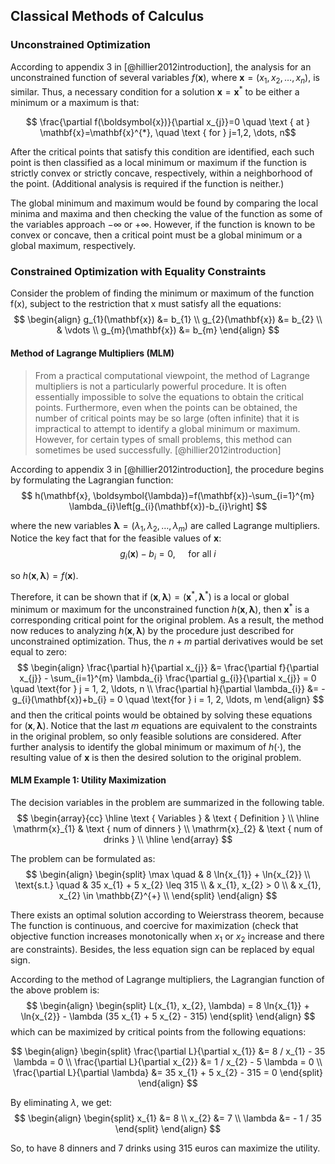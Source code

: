 
## Classical Methods of Calculus


### Unconstrained Optimization

According to appendix 3 in [@hillier2012introduction], the analysis for an unconstrained function of several variables $f(\mathbf{x}),$ where $\mathbf{x}=\left(x_{1}, x_{2}, \ldots, x_{n}\right),$ is similar. Thus, a necessary condition for a solution $\mathbf{x}=\mathbf{x}^{*}$ to be either a minimum or a maximum is that:

$$ \frac{\partial f(\boldsymbol{x})}{\partial x_{j}}=0 \quad \text { at } \mathbf{x}=\mathbf{x}^{*}, \quad \text { for } j=1,2, \dots, n$$

After the critical points that satisfy this condition are identified, each such point is then classified as a local minimum or maximum if the function is strictly convex or strictly concave, respectively, within a neighborhood of the point. (Additional analysis is required if the function is neither.)

The global minimum and maximum would be found by comparing the local minima and maxima and then checking the value of the function as some of the variables approach $-\infty$ or $+\infty$. However, if the function is known to be convex or concave, then a critical point must be a global minimum or a global maximum, respectively.

### Constrained Optimization with Equality Constraints

Consider the problem of finding the minimum or maximum of the function f(x), subject to the restriction that x must satisfy all the equations:
$$ \begin{align}
g_{1}(\mathbf{x}) &= b_{1} \\
g_{2}(\mathbf{x}) &= b_{2} \\
& \vdots \\
g_{m}(\mathbf{x}) &= b_{m}
\end{align} $$

#### Method of Lagrange Multipliers (MLM) {-}

> From a practical computational viewpoint, the method of Lagrange multipliers is not a particularly powerful procedure. It is often essentially impossible to solve the equations to obtain the critical points. Furthermore, even when the points can be obtained, the number of critical points may be so large (often infinite) that it is impractical to attempt to identify a global minimum or maximum. However, for certain types of small problems, this method can sometimes be used successfully. [@hillier2012introduction]

According to appendix 3 in [@hillier2012introduction], the procedure begins by formulating the Lagrangian function:
$$ h(\mathbf{x}, \boldsymbol{\lambda})=f(\mathbf{x})-\sum_{i=1}^{m} \lambda_{i}\left[g_{i}(\mathbf{x})-b_{i}\right] $$

where the new variables $\boldsymbol{\lambda}=\left(\lambda_{1}, \lambda_{2}, \ldots, \lambda_{m}\right)$ are called Lagrange multipliers. Notice the key fact that for the feasible values of $\mathbf{x}$:
$$ g_{i}(\mathbf{x})-b_{i}=0, \quad \text { for all } i $$

so $h(\mathbf{x}, \mathbf{\lambda})=f(\boldsymbol{x}) .$

Therefore, it can be shown that if $(\mathbf{x}, \mathbf{\lambda}) = \left(\mathbf{x}^{*}, \mathbf{\lambda}^{*}\right)$ is a local or global minimum or maximum for the unconstrained function $h(\mathbf{x}, \boldsymbol{\lambda}),$ then $\mathbf{x}^{*}$ is a corresponding critical point for the original problem. As a result, the method now reduces to analyzing $h(\mathbf{x}, \mathbf{\lambda})$ by the procedure just described for unconstrained optimization. Thus, the $n+m$ partial derivatives would be set equal to zero:
$$ \begin{align}
\frac{\partial h}{\partial x_{j}} &= \frac{\partial f}{\partial x_{j}} - \sum_{i=1}^{m} \lambda_{i} \frac{\partial g_{i}}{\partial x_{j}} = 0 \quad \text{for  } j = 1, 2, \ldots, n \\
\frac{\partial h}{\partial \lambda_{i}} &= -g_{i}(\mathbf{x})+b_{i} = 0 \quad \text{for  } i = 1, 2, \ldots, m
\end{align} $$
and then the critical points would be obtained by solving these equations for $(\mathbf{x}, \boldsymbol{\lambda})$. Notice that the last $m$ equations are equivalent to the constraints in the original problem, so only feasible solutions are considered. After further analysis to identify the global minimum or maximum of $h(\cdot),$ the resulting value of $\mathbf{x}$ is then the desired solution to the original problem.

#### MLM Example 1: Utility Maximization {-}

The decision variables in the problem are summarized in the following table.
$$ \begin{array}{cc}
\hline \text { Variables } & \text { Definition } \\
\hline \mathrm{x}_{1} & \text { num of dinners } \\
\mathrm{x}_{2} & \text { num of drinks } \\
\hline
\end{array} $$

The problem can be formulated as:
$$ \begin{align} \begin{split}
    \max \quad & 8 \ln{x_{1}} + \ln{x_{2}} \\
    \text{s.t.} \quad & 35 x_{1} + 5 x_{2} \leq 315 \\
    & x_{1}, x_{2} > 0 \\
    & x_{1}, x_{2} \in \mathbb{Z}^{+} \\
\end{split} \end{align} $$

There exists an optimal solution according to Weierstrass theorem, because The function is continuous, and coercive for maximization (check that objective function increases monotonically when $x_{1}$ or $x_{2}$ increase and there are constraints). Besides, the less equation sign can be replaced by equal sign.

According to the method of Lagrange multipliers, the Lagrangian function of the above problem is:
$$ \begin{align} \begin{split}
    L(x_{1}, x_{2}, \lambda) = 8 \ln{x_{1}} + \ln{x_{2}} - \lambda (35 x_{1} + 5 x_{2} - 315)
\end{split} \end{align} $$
which can be maximized by critical points from the following equations:

$$ \begin{align} \begin{split}
    \frac{\partial L}{\partial x_{1}} &= 8 / x_{1} - 35 \lambda = 0 \\
    \frac{\partial L}{\partial x_{2}} &= 1 / x_{2} - 5 \lambda = 0 \\
    \frac{\partial L}{\partial \lambda} &= 35 x_{1} + 5 x_{2} - 315 = 0
\end{split} \end{align} $$

By eliminating $\lambda$, we get:
$$ \begin{align} \begin{split}
    x_{1} &= 8 \\
    x_{2} &= 7 \\
    \lambda &= - 1 / 35
\end{split} \end{align} $$

So, to have 8 dinners and 7 drinks using 315 euros can maximize the utility.
